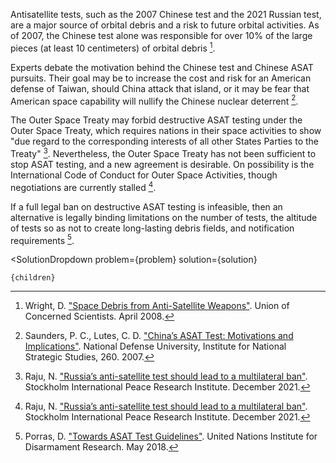 

Antisatellite tests, such as the 2007 Chinese test and the 2021 Russian test, are a major source of orbital debris and a risk to future orbital activities. As of 2007, the Chinese test alone was responsible for over 10% of the large pieces (at least 10 centimeters) of orbital debris [^"29"].

Experts debate the motivation behind the Chinese test and Chinese ASAT pursuits. Their goal may be to increase the cost and risk for an American defense of Taiwan, should China attack that island, or it may be fear that American space capability will nullify the Chinese nuclear deterrent [^"23"].

The Outer Space Treaty may forbid destructive ASAT testing under the Outer Space Treaty, which requires nations in their space activities to show "due regard to the corresponding interests of all other States Parties to the Treaty" [^"21"]. Nevertheless, the Outer Space Treaty has not been sufficient to stop ASAT testing, and a new agreement is desirable. On possibility is the International Code of Conduct for Outer Space Activities, though negotiations are currently stalled [^"21"].

If a full legal ban on destructive ASAT testing is infeasible, then an alternative is legally binding limitations on the number of tests, the altitude of tests so as not to create long-lasting debris fields, and notification requirements [^"20"].

[^"20"]: Porras, D. ["Towards ASAT Test Guidelines"](https://unidir.org/publication/towards-asat-test-guidelines). United Nations Institute for Disarmament Research. May 2018.

[^"21"]: Raju, N. ["Russia’s anti-satellite test should lead to a multilateral ban"](https://www.sipri.org/commentary/essay/2021/russias-anti-satellite-test-should-lead-multilateral-ban). Stockholm International Peace Research Institute. December 2021.

[^"23"]: Saunders, P. C., Lutes, C. D. ["China’s ASAT Test: Motivations and Implications"](https://apps.dtic.mil/sti/pdfs/ADA517485.pdf). National Defense University, Institute for National Strategic Studies, 260. 2007.

[^"29"]: Wright, D. ["Space Debris from Anti-Satellite Weapons"](https://www.ucsusa.org/sites/default/files/2019-09/debris-in-brief-factsheet.pdf). Union of Concerned Scientists. April 2008.

  <SolutionDropdown 
    problem={problem} 
    solution={solution}
  >
    {children}
  </SolutionDropdown>